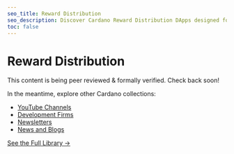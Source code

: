 ```yaml
---
seo_title: Reward Distribution
seo_description: Discover Cardano Reward Distribution DApps designed for fair, automated token distribution. Expand your community with token reward systems.
toc: false
---
```


# Reward Distribution

This content is being peer reviewed & formally verified. Check back soon!

In the meantime, explore other Cardano collections:

- [YouTube Channels](/community/youtube)
- [Development Firms](/development/dev_teams)
- [Newsletters](/community/newsletters)
- [News and Blogs](/community/news_and_blogs)

[See the Full Library →](/all_pages)
